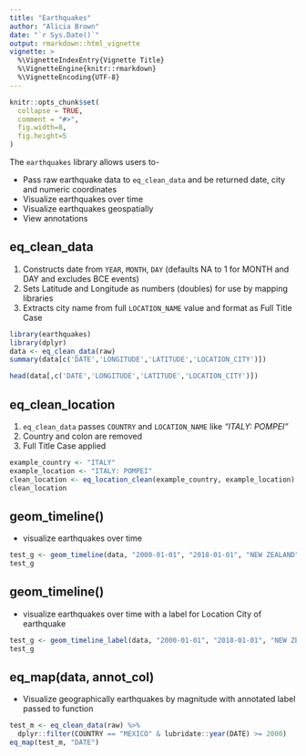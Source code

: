 ```yaml
---
title: "Earthquakes"
author: "Alicia Brown"
date: "`r Sys.Date()`"
output: rmarkdown::html_vignette
vignette: >
  %\VignetteIndexEntry{Vignette Title}
  %\VignetteEngine{knitr::rmarkdown}
  %\VignetteEncoding{UTF-8}
---
```


```r
knitr::opts_chunk$set(
  collapse = TRUE,
  comment = "#>",
  fig.width=8,
  fig.height=5
)
```

The `earthquakes` library allows users to-

- Pass raw earthquake data to `eq_clean_data` and be returned date, city and numeric coordinates
- Visualize earthquakes over time
- Visualize earthquakes geospatially
- View annotations

## eq_clean_data
1. Constructs date from `YEAR`, `MONTH`, `DAY` (defaults NA to 1 for MONTH and DAY and excludes BCE events)
2. Sets Latitude and Longitude as numbers (doubles) for use by mapping libraries
3. Extracts city name from full `LOCATION_NAME` value and format as Full Title Case
```r
library(earthquakes)
library(dplyr)
data <- eq_clean_data(raw)
summary(data[c('DATE','LONGITUDE','LATITUDE','LOCATION_CITY')])

head(data[,c('DATE','LONGITUDE','LATITUDE','LOCATION_CITY')])
```

## eq_clean_location
1. `eq_clean_data` passes `COUNTRY` and `LOCATION_NAME` like _"ITALY: POMPEI"_
2. Country and colon are removed
3. Full Title Case applied
```r
example_country <- "ITALY"
example_location <- "ITALY: POMPEI"
clean_location <- eq_location_clean(example_country, example_location)
clean_location
```

## geom_timeline()
* visualize earthquakes over time
```r
test_g <- geom_timeline(data, "2000-01-01", "2018-01-01", "NEW ZEALAND")
test_g
```
## geom_timeline()
* visualize earthquakes over time with a label for Location City of earthquake
```r
test_g <- geom_timeline_label(data, "2000-01-01", "2018-01-01", "NEW ZEALAND",7)
test_g
```

## eq_map(data, annot_col)
* Visualize geographically earthquakes by magnitude with annotated label passed to function
```r
test_m <- eq_clean_data(raw) %>%
  dplyr::filter(COUNTRY == "MEXICO" & lubridate::year(DATE) >= 2000)
eq_map(test_m, "DATE")
```
